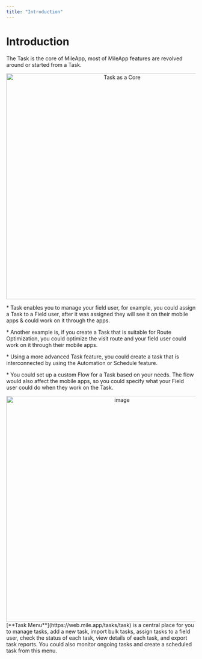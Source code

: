 ```yaml
---
title: "Introduction"
---
```


# Introduction

The Task is the core of MileApp, most of MileApp features are revolved around or started from a Task.

<div align="center">
  <img src="https://t3837933.p.clickup-attachments.com/t3837933/1f6375e8-b34e-4b98-a5f6-ce9ad0925a2f/Task%20as%20a%20Core.png" alt="Task as a Core" width="600" />
</div>

\*   Task enables you to manage your field user, for example, you could assign a Task to a Field user, after it was assigned they will see it on their mobile apps & could work on it through the apps.

\*   Another example is, if you create a Task that is suitable for Route Optimization, you could optimize the visit route and your field user could work on it through their mobile apps.

\*   Using a more advanced Task feature, you could create a task that is interconnected by using the Automation or Schedule feature.

\*   You could set up a custom Flow for a Task based on your needs. The flow would also affect the mobile apps, so you could specify what your Field user could do when they work on the Task.

<div align="center">
  <img src="https://t3837933.p.clickup-attachments.com/t3837933/c93ffb62-85e3-4018-bd08-018f6cefe8f7/image.png" alt="image" width="600" />
</div> [**Task Menu**](https://web.mile.app/tasks/task) is a central place for you to manage tasks, add a new task, import bulk tasks, assign tasks to a field user, check the status of each task, view details of each task, and export task reports. You could also monitor ongoing tasks and create a scheduled task from this menu.
